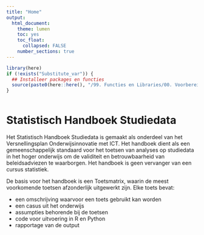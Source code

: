 ```yaml
---
title: "Home"
output:
  html_document:
    theme: lumen
    toc: yes
    toc_float: 
      collapsed: FALSE 
    number_sections: true
---
```


<!-- ## CLOSEDBLOK: Functies.R -->
```r
library(here)
if (!exists("Substitute_var")) {
  ## Installeer packages en functies
  source(paste0(here::here(), "/99. Functies en Libraries/00. Voorbereidingen.R"), echo = FALSE)
}
```
<!-- ## /CLOSEDBLOK: Functies.R -->

<style>
`r htmltools::includeHTML(paste0(here::here(),"/01. Includes/css/Stylesheet_SHHO.css"))`
</style>

<!-- ## CLOSEDBLOK: Header.R -->
```r
```
<!-- ## /CLOSEDBLOK: Header.R -->

# Statistisch Handboek Studiedata
Het Statistisch Handboek Studiedata is gemaakt als onderdeel van het Versnellingsplan Onderwijsinnovatie met ICT. Het handboek dient als een gemeenschappelijk standaard voor het toetsen van analyses op studiedata in het hoger onderwijs om de validiteit en betrouwbaarheid van beleidsadviezen te waarborgen. Het handboek is geen vervanger van een cursus statistiek. 

De basis voor het handboek is een Toetsmatrix, waarin de meest voorkomende toetsen afzonderlijk uitgewerkt zijn. Elke toets bevat:  

* een omschrijving waarvoor een toets gebruikt kan worden  
* een casus uit het onderwijs
* assumpties behorende bij de toetsen  
* code voor uitvoering in R en Python   
* rapportage van de output   

<!-- ## CLOSEDBLOK: Footer.R -->
```r
```
<!-- ## /CLOSEDBLOK: Footer.R -->
